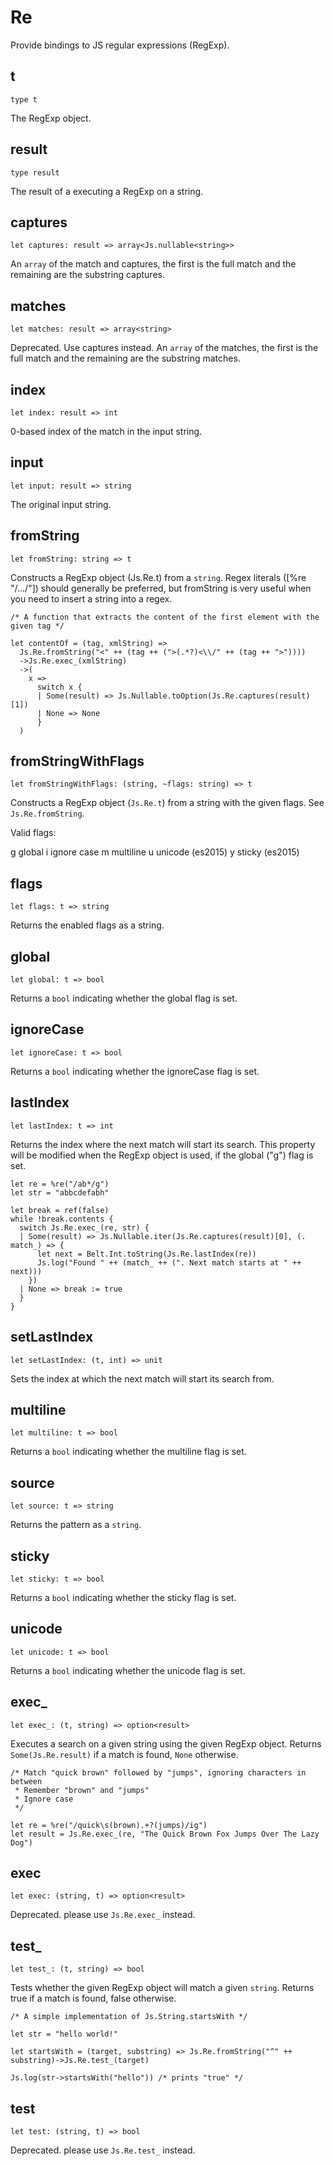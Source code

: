 # Re

<Intro>

Provide bindings to JS regular expressions (RegExp).

</Intro>

## t

```res prelude
type t
```

The RegExp object.

## result

```res prelude
type result
```

The result of a executing a RegExp on a string.

## captures

```res sig
let captures: result => array<Js.nullable<string>>
```

An `array` of the match and captures, the first is the full match and the remaining are the substring captures.

## matches

```res sig
let matches: result => array<string>
```

Deprecated. Use captures instead.
An `array` of the matches, the first is the full match and the remaining are the substring matches.

## index

```res sig
let index: result => int
```

0-based index of the match in the input string.

## input

```res sig
let input: result => string
```

The original input string.

## fromString

```res sig
let fromString: string => t
```

Constructs a RegExp object (Js.Re.t) from a `string`.
Regex literals ([%re "/.../"]) should generally be preferred, but fromString is very useful when you need to insert a string into a regex.

```res example
/* A function that extracts the content of the first element with the given tag */

let contentOf = (tag, xmlString) =>
  Js.Re.fromString("<" ++ (tag ++ (">(.*?)<\\/" ++ (tag ++ ">"))))
  ->Js.Re.exec_(xmlString)
  ->(
    x =>
      switch x {
      | Some(result) => Js.Nullable.toOption(Js.Re.captures(result)[1])
      | None => None
      }
  )
```

## fromStringWithFlags

```res sig
let fromStringWithFlags: (string, ~flags: string) => t
```

Constructs a RegExp object (`Js.Re.t`) from a string with the given flags.
See `Js.Re.fromString`.

Valid flags:

g global
i ignore case
m multiline
u unicode (es2015)
y sticky (es2015)

## flags

```res sig
let flags: t => string
```

Returns the enabled flags as a string.

## global

```res sig
let global: t => bool
```

Returns a `bool` indicating whether the global flag is set.

## ignoreCase

```res sig
let ignoreCase: t => bool
```

Returns a `bool` indicating whether the ignoreCase flag is set.

## lastIndex

```res sig
let lastIndex: t => int
```

Returns the index where the next match will start its search.
This property will be modified when the RegExp object is used, if the global ("g") flag is set.

```res example
let re = %re("/ab*/g")
let str = "abbcdefabh"

let break = ref(false)
while !break.contents {
  switch Js.Re.exec_(re, str) {
  | Some(result) => Js.Nullable.iter(Js.Re.captures(result)[0], (. match_) => {
      let next = Belt.Int.toString(Js.Re.lastIndex(re))
      Js.log("Found " ++ (match_ ++ (". Next match starts at " ++ next)))
    })
  | None => break := true
  }
}
```

## setLastIndex

```res sig
let setLastIndex: (t, int) => unit
```

Sets the index at which the next match will start its search from.

## multiline

```res sig
let multiline: t => bool
```

Returns a `bool` indicating whether the multiline flag is set.

## source

```res sig
let source: t => string
```

Returns the pattern as a `string`.

## sticky

```res sig
let sticky: t => bool
```

Returns a `bool` indicating whether the sticky flag is set.

## unicode

```res sig
let unicode: t => bool
```

Returns a `bool` indicating whether the unicode flag is set.

## exec\_

```res sig
let exec_: (t, string) => option<result>
```

Executes a search on a given string using the given RegExp object.
Returns `Some(Js.Re.result)` if a match is found, `None` otherwise.

```res example
/* Match "quick brown" followed by "jumps", ignoring characters in between
 * Remember "brown" and "jumps"
 * Ignore case
 */

let re = %re("/quick\s(brown).+?(jumps)/ig")
let result = Js.Re.exec_(re, "The Quick Brown Fox Jumps Over The Lazy Dog")
```

## exec

```res sig
let exec: (string, t) => option<result>
```

Deprecated. please use `Js.Re.exec_` instead.

## test\_

```res sig
let test_: (t, string) => bool
```

Tests whether the given RegExp object will match a given `string`.
Returns true if a match is found, false otherwise.

```res example
/* A simple implementation of Js.String.startsWith */

let str = "hello world!"

let startsWith = (target, substring) => Js.Re.fromString("^" ++ substring)->Js.Re.test_(target)

Js.log(str->startsWith("hello")) /* prints "true" */
```

## test

```res sig
let test: (string, t) => bool
```

Deprecated. please use `Js.Re.test_` instead.
